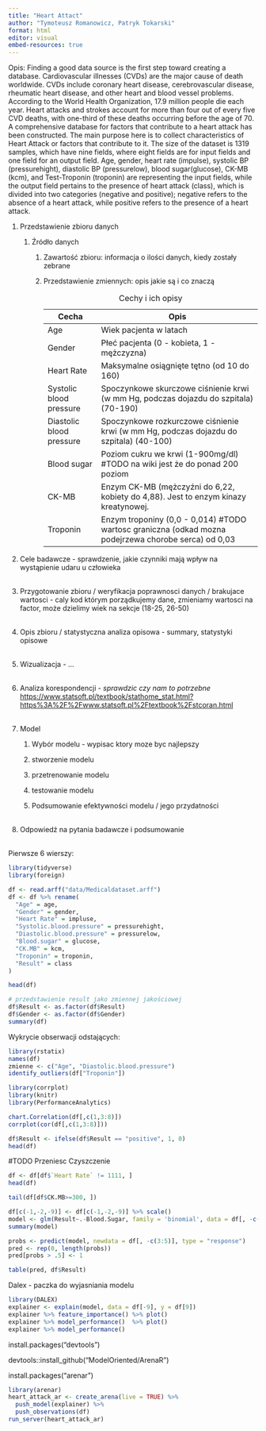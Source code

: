 ```yaml
---
title: "Heart Attact"
author: "Tymoteusz Romanowicz, Patryk Tokarski"
format: html
editor: visual
embed-resources: true
---
```


Opis: Finding a good data source is the first step toward creating a database. Cardiovascular illnesses (CVDs) are the major cause of death worldwide. CVDs include coronary heart disease, cerebrovascular disease, rheumatic heart disease, and other heart and blood vessel problems. According to the World Health Organization, 17.9 million people die each year. Heart attacks and strokes account for more than four out of every five CVD deaths, with one-third of these deaths occurring before the age of 70. A comprehensive database for factors that contribute to a heart attack has been constructed. The main purpose here is to collect characteristics of Heart Attack or factors that contribute to it. The size of the dataset is 1319 samples, which have nine fields, where eight fields are for input fields and one field for an output field. Age, gender, heart rate (impulse), systolic BP (pressurehight), diastolic BP (pressurelow), blood sugar(glucose), CK-MB (kcm), and Test-Troponin (troponin) are representing the input fields, while the output field pertains to the presence of heart attack (class), which is divided into two categories (negative and positive); negative refers to the absence of a heart attack, while positive refers to the presence of a heart attack.

1.  Przedstawienie zbioru danych

    1.  Źródło danych

        1.  Zawartość zbioru: informacja o ilości danych, kiedy zostały zebrane\

        2.  Przedstawienie zmiennych: opis jakie są i co znaczą\

            | Cecha                    | Opis                                                                                                 |
            |------------------|------------------------------------------------------|
            | Age                      | Wiek pacjenta w latach                                                                               |
            | Gender                   | Płeć pacjenta (0 - kobieta, 1 - mężczyzna)                                                           |
            | Heart Rate               | Maksymalne osiągnięte tętno (od 10 do 160)                                                           |
            | Systolic blood pressure  | Spoczynkowe skurczowe ciśnienie krwi (w mm Hg, podczas dojazdu do szpitala) (70-190)                 |
            | Diastolic blood pressure | Spoczynkowe rozkurczowe ciśnienie krwi (w mm Hg, podczas dojazdu do szpitala) (40-100)               |
            | Blood sugar              | Poziom cukru we krwi (1-900mg/dl) #TODO na wiki jest że do ponad 200 poziom                          |
            | CK-MB                    | Enzym CK-MB (mężczyźni do 6,22, kobiety do 4,88). Jest to enzym kinazy kreatynowej.                  |
            | Troponin                 | Enzym troponiny (0,0 - 0,014) #TODO wartosc graniczna (odkad mozna podejrzewa chorobe serca) od 0,03 |

            : Cechy i ich opisy

2.  Cele badawcze - sprawdzenie, jakie czynniki mają wpływ na wystąpienie udaru u człowieka\
    \

3.  Przygotowanie zbioru / weryfikacja poprawnosci danych / brakujace wartosci - caly kod którym porządkujemy dane, zmieniamy wartosci na factor, może dzielimy wiek na sekcje (18-25, 26-50)\
    \

4.  Opis zbioru / statystyczna analiza opisowa - summary, statystyki opisowe\
    \

5.  Wizualizacja - ...\
    \

6.  Analiza korespondencji - *sprawdzic czy nam to potrzebne* <https://www.statsoft.pl/textbook/stathome_stat.html?https%3A%2F%2Fwww.statsoft.pl%2Ftextbook%2Fstcoran.html>\
    \

7.  Model

    1.  Wybór modelu - wypisac ktory moze byc najlepszy

    2.  stworzenie modelu

    3.  przetrenowanie modelu

    4.  testowanie modelu

    5.  Podsumowanie efektywności modelu / jego przydatności\
        \

8.  Odpowiedź na pytania badawcze i podsumowanie\
    \

Pierwsze 6 wierszy:

```r
library(tidyverse)
library(foreign)

df <- read.arff("data/Medicaldataset.arff")
df <- df %>% rename(
  "Age" = age,
  "Gender" = gender,
  "Heart Rate" = impluse,
  "Systolic.blood.pressure" = pressurehight,
  "Diastolic.blood.pressure" = pressurelow,
  "Blood.sugar" = glucose,
  "CK.MB" = kcm,
  "Troponin" = troponin,
  "Result" = class
)
```

```r
head(df)

```

```r
# przedstawienie result jako zmiennej jakościowej
df$Result <- as.factor(df$Result)
df$Gender <- as.factor(df$Gender)
summary(df)
```

Wykrycie obserwacji odstających:

```r
library(rstatix)
names(df)
zmienne <- c("Age", "Diastolic.blood.pressure")
identify_outliers(df["Troponin"])

```

```r
library(corrplot)
library(knitr)
library(PerformanceAnalytics)

chart.Correlation(df[,c(1,3:8)])
corrplot(cor(df[,c(1,3:8)]))
```

```r
df$Result <- ifelse(df$Result == "positive", 1, 0)
head(df) 
```

#TODO Przeniesc Czyszczenie

```r
df <- df[df$`Heart Rate` != 1111, ]
head(df)
```

```r
tail(df[df$CK.MB>=300, ])
```

```r
df[c(-1,-2,-9)] <- df[c(-1,-2,-9)] %>% scale()
model <- glm(Result~.-Blood.Sugar, family = 'binomial', data = df[, -c(3:5)])
summary(model)
```

```r
probs <- predict(model, newdata = df[, -c(3:5)], type = "response")
pred <- rep(0, length(probs))
pred[probs > .5] <- 1

table(pred, df$Result)
```

Dalex - paczka do wyjasniania modelu

```r
library(DALEX)
explainer <- explain(model, data = df[-9], y = df[9])
explainer %>% feature_importance() %>% plot()
explainer %>% model_performance()  %>% plot()
explainer %>% model_performance()
```

install.packages("devtools")

devtools::install_github("ModelOriented/ArenaR")

install.packages("arenar")

```r
library(arenar)
heart_attack_ar <- create_arena(live = TRUE) %>% 
  push_model(explainer) %>% 
  push_observations(df)
run_server(heart_attack_ar)
```
